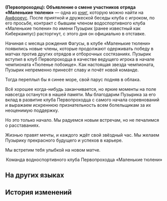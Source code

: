 {{Книга Инфобокс
|id           = 515
|Название     = 
|Изображение  = Предмет (Первопроходец)- Объявление о смене участников отряда «Маленькие тюлени».png
|Мир          = Амфореус
|Томов        = 1
|Автор        = <!--нужно добавить-->
|Описание     = (Первопроходец) {{MC|ж=подготовила|м=подготовил}} официальное объявление об отряде «Маленькие тюлени» для своего водноспортивного клуба.
|Том1         = {{tx}}
|Источник1    = {{tx|Отсутствует источник}}
|Персонажи    = 
|Фракции      = 
}}
'''(Первопроходец): Объявление о смене участников отряда «Маленькие тюлени»''' — одна из [[Книги|книг]], которую можно найти на [[Амфореус]].
<!--
==Получение==
<gallery>
Книга НАЗВАНИЕ.png|НАЗВАНИЕ
Локация НАЗВАНИЕ.png|Расположение на карте. Ближайший пространственный якорь «[[НАЗВАНИЕ]]»
</gallery>
-->
После приятной и дружеской беседы клуба с игроком, по его просьбе, контракт с бывшим членом водоспортивного клуба «Маленькие тюлени» по имени Пузырик (ранее известный как Киберкампус) расторгнут, с этого дня он официально в отставке.

Начиная с месяца рождения Фагусы, в клубе «Маленькие тюлени» появились новые члены, которые продолжают одерживать победу в матчах против других отрядов и отборочных состязаниях. Пузырик вступил в клуб Первопроходца в качестве ведущего игрока в начале чемпионата «Тюленье побоище». Как настоящая звезда чемпионата, Пузырик непременно принесёт славу и почёт новой команде.

Тогда переплыл бы я синее море, свой парус подняв в облака.

Всё хорошее когда-нибудь заканчивается, но яркие моменты на поле навсегда останутся в нашей памяти. Мы благодарим Пузырика за его вклад в развитие клуба Первопроходца с самого начала соревнований и выражаем искреннюю признательность всем болельщикам за их неоценимую поддержку.

Но это только начало. Мы радуемся новым встречам, но не печалимся о расставаниях.

Жизнью правят мечты, и каждого ждёт свой звёздный час. Мы желаем Пузырику прекрасного будущего и успехов в карьере.

Мы встретим тебя улыбкой на новом матче.

<div align="right">Команда водноспортивного клуба Первопроходца «Маленькие тюлени»</div>

==На других языках==
{{На других языках
|en   = (Trailblazer) Baby Seals Roster Update Notice
|zhs  = (开拓者)小海豹战队选手变动公告
|zht  = (開拓者)小海豹戰隊選手變動公告
|ja   = (開拓者)のリトル・アザラシチーム選手変更について
|ko   = (개척자) 물범팀 선수 변경 공지
|es   = Aviso de cambio de alineación del equipo de foquitas de (Trazacaminos)
|fr   = Annonce sur le remaniement de l'équipe des bébés phoques de ({{MC|м=Pionnier|ж=Pionnière}})
|ru   = (Первопроходец): Объявление о смене участников отряда «Маленькие тюлени»
|th   = ประกาศเปลี่ยนผู้เข้าแข่งขัน ของกลุ่มแมวน้ำ (ผู้บุกเบิก)
|vi   = Thông Báo Thay Đổi Tuyển Thủ Đội Hải Cẩu Nhỏ (Nhà Khai Phá)
|de   = Bekanntmachung über die Umbesetzung des Teams Seehündchen von (Trailblazer)
|id   = Pengumuman Perubahan Pemain Tim Anjing Laut Kecil (Trailblazer)
|pt   = Nota de Atualização do Esquadrão das Foquinhas de (Desbrava{{MC|м=dor|ж=dora}})
}}

==История изменений==
{{История изменений|3.2}}